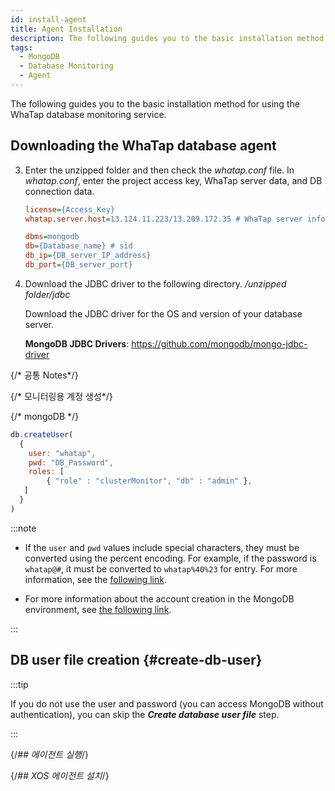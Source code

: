 ```yaml
---
id: install-agent
title: Agent Installation
description: The following guides you to the basic installation method for using the WhaTap database monitoring service.
tags:
  - MongoDB
  - Database Monitoring
  - Agent
---
```



The following guides you to the basic installation method for using the WhaTap database monitoring service.


<Agentsignupguide />

<Youtube ko='e_UpCgapfQY' en='MIo3HRIOt8M' ja='MIo3HRIOt8M' />


<Createprojectv2 />


<Accesskey />

## Downloading the WhaTap database agent


<Dbinstallagentsteps />

3. Enter the unzipped folder and then check the _whatap.conf_ file. In _whatap.conf_, enter the project access key, WhaTap server data, and DB connection data.

   ```ini title='whatap.conf'
   license={Access_Key}
   whatap.server.host=13.124.11.223/13.209.172.35 # WhaTap server information

   dbms=mongodb
   db={Database_name} # sid
   db_ip={DB_server_IP_address}
   db_port={DB_server_port}
   ```

4. Download the JDBC driver to the following directory. _/unzipped folder/jdbc_

   Download the JDBC driver for the OS and version of your database server.

   **MongoDB JDBC Drivers**: https://github.com/mongodb/mongo-jdbc-driver

{/* 공통 Notes*/}

<Dbinstallagentcommonnotes />

{/* 모니터링용 계정 생성*/}

<Dbcreatemonitoringaccount />

{/* mongoDB */}

```javascript
db.createUser(
  {
    user: "whatap",
    pwd: "DB_Password",
    roles: [
        { "role" : "clusterMonitor", "db" : "admin" },
   ]
  }
)
```

:::note

- If the `user` and `pwd` values ​​include special characters, they must be converted using the percent encoding. For example, if the password is `whatap@#`, it must be converted to `whatap%40%23` for entry. For more information, see the [following link](https://www.mongodb.com/docs/manual/reference/connection-string/#connection-string-components-1).

- For more information about the account creation in the MongoDB environment, see [the following link](https://www.mongodb.com/docs/manual/reference/method/db.createUser/).

:::

## DB user file creation {#create-db-user}

:::tip

If you do not use the user and password (you can access MongoDB without authentication), you can skip the **_Create database user file_** step.

:::

<DBuserDesc />


<Dbcreatedbuserfilebody />

{/*## 에이전트 실행*/}

<Dbrunagent />

{/*## XOS 에이전트 설치*/}

<Dbinstallxosagent />
